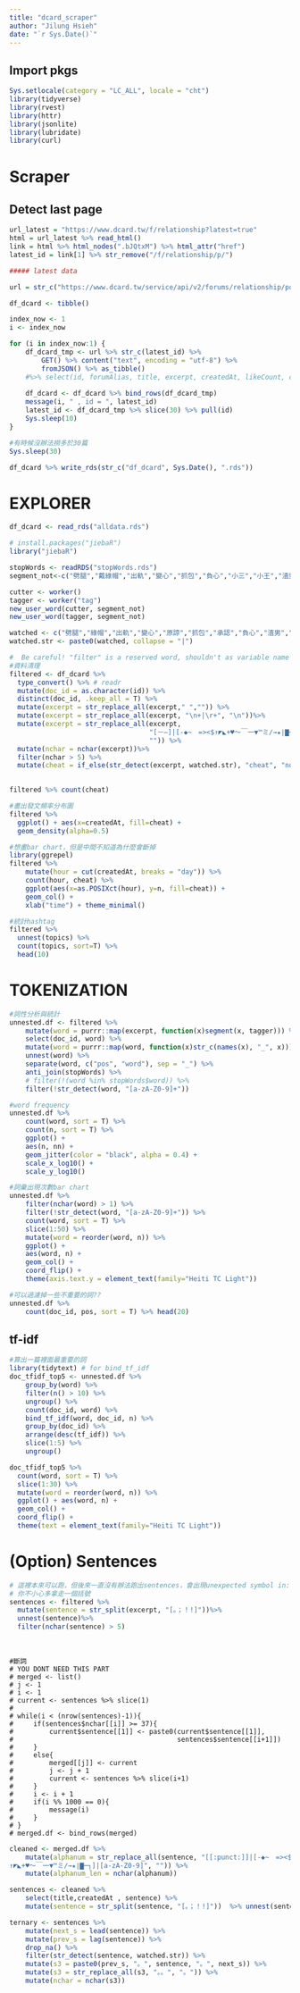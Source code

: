 ```yaml
---
title: "dcard_scraper"
author: "Jilung Hsieh"
date: "`r Sys.Date()`"
---
```



## Import pkgs

```r
Sys.setlocale(category = "LC_ALL", locale = "cht")
library(tidyverse)
library(rvest)
library(httr)
library(jsonlite)
library(lubridate)
library(curl)
```

# Scraper
## Detect last page

```r
url_latest = "https://www.dcard.tw/f/relationship?latest=true"
html = url_latest %>% read_html()
link = html %>% html_nodes(".bJQtxM") %>% html_attr("href")
latest_id = link[1] %>% str_remove("/f/relationship/p/")

```

```r
##### latest data

url = str_c("https://www.dcard.tw/service/api/v2/forums/relationship/posts?limit=30&before=")

df_dcard <- tibble()

index_now <- 1
i <- index_now

for (i in index_now:1) {
    df_dcard_tmp <- url %>% str_c(latest_id) %>%
        GET() %>% content("text", encoding = "utf-8") %>%
        fromJSON() %>% as_tibble() 
    #%>% select(id, forumAlias, title, excerpt, createdAt, likeCount, commentCount, school, forumName)
  
    df_dcard <- df_dcard %>% bind_rows(df_dcard_tmp)
    message(i, " , id = ", latest_id)
    latest_id <- df_dcard_tmp %>% slice(30) %>% pull(id)
    Sys.sleep(10)
}

#有時候沒辦法撈多於30篇
Sys.sleep(30)

df_dcard %>% write_rds(str_c("df_dcard", Sys.Date(), ".rds"))
```

# EXPLORER

```r
df_dcard <- read_rds("alldata.rds")
```

```r
# install.packages("jiebaR")
library("jiebaR")

stopWords <- readRDS("stopWords.rds")
segment_not<-c("劈腿","戴綠帽","出軌","變心","抓包","負心","小三","小王","渣男","抓姦","背叛")

cutter <- worker()
tagger <- worker("tag")
new_user_word(cutter, segment_not)
new_user_word(tagger, segment_not)

watched <- c("劈腿","綠帽","出軌","變心","原諒","抓包","承認","負心","渣男","戴綠帽","抓姦","小三","小王","鬼迷心竅","愧疚","偷吃")
watched.str <- paste0(watched, collapse = "|")

```




```r

#  Be careful! "filter" is a reserved word, shouldn't as variable name
#資料清理
filtered <- df_dcard %>% 
  type_convert() %>% # readr
  mutate(doc_id = as.character(id)) %>%
  distinct(doc_id, .keep_all = T) %>%
  mutate(excerpt = str_replace_all(excerpt," ","")) %>%
  mutate(excerpt = str_replace_all(excerpt, "\n+|\r+", "\n"))%>%
  mutate(excerpt = str_replace_all(excerpt, 
                                   "[－—]|[-◆~　=><$↑◤◣+♥～￣一▼™ミ∕→★∣▇─┐]", 
                                   "")) %>%
  mutate(nchar = nchar(excerpt))%>%
  filter(nchar > 5) %>%
  mutate(cheat = if_else(str_detect(excerpt, watched.str), "cheat", "none"))
  

filtered %>% count(cheat)
```

```r
#畫出發文頻率分布圖
filtered %>%
  ggplot() + aes(x=createdAt, fill=cheat) + 
  geom_density(alpha=0.5)

#想畫bar chart，但是中間不知道為什麼會斷掉
library(ggrepel)
filtered %>%
    mutate(hour = cut(createdAt, breaks = "day")) %>%
    count(hour, cheat) %>%
    ggplot(aes(x=as.POSIXct(hour), y=n, fill=cheat)) + 
    geom_col() +
    xlab("time") + theme_minimal()

```

```r
#統計hashtag
filtered %>%
  unnest(topics) %>%
  count(topics, sort=T) %>% 
  head(10)

```


# TOKENIZATION
```r
#詞性分析與統計
unnested.df <- filtered %>%
    mutate(word = purrr::map(excerpt, function(x)segment(x, tagger))) %>% 
    select(doc_id, word) %>%
    mutate(word = purrr::map(word, function(x)str_c(names(x), "_", x))) %>% 
    unnest(word) %>% 
    separate(word, c("pos", "word"), sep = "_") %>% 
    anti_join(stopWords) %>%
    # filter(!(word %in% stopWords$word)) %>%
    filter(!str_detect(word, "[a-zA-Z0-9]+"))

#word frequency
unnested.df %>%    
    count(word, sort = T) %>%
    count(n, sort = T) %>%
    ggplot() + 
    aes(n, nn) + 
    geom_jitter(color = "black", alpha = 0.4) + 
    scale_x_log10() + 
    scale_y_log10()
```

```r
#詞彙出現次數bar chart
unnested.df %>%
    filter(nchar(word) > 1) %>%
    filter(!str_detect(word, "[a-zA-Z0-9]+")) %>%
    count(word, sort = T) %>%
    slice(1:50) %>%
    mutate(word = reorder(word, n)) %>%
    ggplot() + 
    aes(word, n) + 
    geom_col() + 
    coord_flip() + 
    theme(axis.text.y = element_text(family="Heiti TC Light"))
```


```r
#可以過濾掉一些不重要的詞??
unnested.df %>%
    count(doc_id, pos, sort = T) %>% head(20)
```

## tf-idf

```r
#算出一篇裡面最重要的詞
library(tidytext) # for bind_tf_idf
doc_tfidf_top5 <- unnested.df %>%
    group_by(word) %>%
    filter(n() > 10) %>%
    ungroup() %>%
    count(doc_id, word) %>% 
    bind_tf_idf(word, doc_id, n) %>%
    group_by(doc_id) %>%
    arrange(desc(tf_idf)) %>%
    slice(1:5) %>%
    ungroup()

doc_tfidf_top5 %>%
  count(word, sort = T) %>%
  slice(1:30) %>%
  mutate(word = reorder(word, n)) %>%
  ggplot() + aes(word, n) + 
  geom_col() + 
  coord_flip() +
  theme(text = element_text(family="Heiti TC Light"))


```


# (Option) Sentences

```r
# 這裡本來可以跑，但後來一直沒有辦法跑出sentences，會出現unexpected symbol in:
# 你不小心多拿走一個括號
sentences <- filtered %>%
  mutate(sentence = str_split(excerpt, "[。；！!]"))%>%
  unnest(sentence)%>%
  filter(nchar(sentence) > 5)
           
         
```



```
#斷詞
# YOU DONT NEED THIS PART
# merged <- list()
# j <- 1
# i <- 1
# current <- sentences %>% slice(1)
# 
# while(i < (nrow(sentences)-1)){
#     if(sentences$nchar[[i]] >= 37){
#         current$sentence[[1]] <- paste0(current$sentence[[1]],
#                                         sentences$sentence[[i+1]])
#     }
#     else{
#         merged[[j]] <- current
#         j <- j + 1
#         current <- sentences %>% slice(i+1)
#     }
#     i <- i + 1
#     if(i %% 1000 == 0){
#         message(i)
#     }
# }
# merged.df <- bind_rows(merged)

```


```r
cleaned <- merged.df %>%
    mutate(alphanum = str_replace_all(sentence, "[[:punct:]]|[-◆~　=><$	
↑◤◣+♥～￣一▼™ミ∕→★∣▇─┐]|[a-zA-Z0-9]", "")) %>%
    mutate(alphanum_len = nchar(alphanum)) 

sentences <- cleaned %>%
    select(title,createdAt , sentence) %>%
    mutate(sentence = str_split(sentence, "[。；！!]"))  %>% unnest(sentence)

ternary <- sentences %>%
    mutate(next_s = lead(sentence)) %>%
    mutate(prev_s = lag(sentence)) %>%
    drop_na() %>%
    filter(str_detect(sentence, watched.str)) %>%
    mutate(s3 = paste0(prev_s, "。", sentence, "。", next_s)) %>%
    mutate(s3 = str_replace_all(s3, "。。", "。")) %>%
    mutate(nchar = nchar(s3))


```
